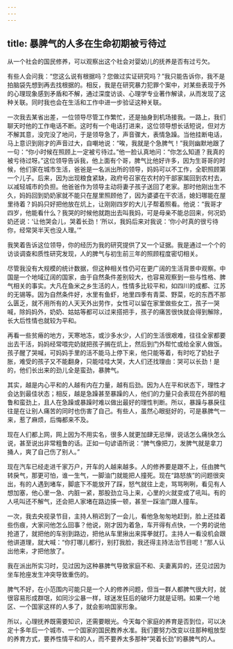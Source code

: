 ```yaml
---
---
---
```

title: 暴脾气的人多在生命初期被亏待过
---




从一个社会的国民修养，可以观察出这个社会对婴幼儿的抚养是否有过亏欠。

有些人会问我：“您这么说有根据吗？您做过实证研究吗？”我只能告诉你，我不是拍脑袋先想到再去找根据的。相反，我是在研究暴力犯罪个案中，对某些表现于外的心理现象感到矛盾和不解，通过深度访谈、心理学专业著作解读，从而发现了这种关联。同时我也会在生活和工作中进一步验证这种关联。

一次我去某省出差，一位领导尽管工作繁忙，还是抽身到机场接我。一路上，我们聊天时他的工作电话不断。这时有一个电话打进来，这位领导想长话短说，但对方不解其意，没完没了地问，于是领导急了，声音骤大，表情急躁。当他挂断电话，马上意识到刚才的声音过大，自嘲地说：“唉，我就是个急脾气！”我则幽默地跟了一句：“你小时候在照顾上一定被亏待过。”他一脸认真地问：“你怎么知道？我真的被亏待过呀。”这位领导告诉我，他上面有个哥，脾气比他好许多，因为生哥哥的时候，他们家在城市生活，爸爸是一名派出所的领导，妈妈可以不工作，全职照顾第一个儿子。后来，因为出现粮食紧缺，政府号召家在农村的干部家属回到农村去，以减轻城市的负担。他爸爸作为领导主动将妻子孩子送回了老家。那时他刚出生不久，妈妈回到奶奶家就不能只在屋里照顾他了，因为婆婆在干农活，媳妇哪能在屋里待着？妈妈只好把他放在炕上，让刚刚四岁的大儿子帮着照看。他说：“我哥才四岁，他能看什么？我哭的时候他就跑出去叫我妈，可是母亲不能总回来，何况奶奶还说：‘让他哭会儿，哭着长劲！’所以，我妈后来对我说：‘你小时真的很亏待你，经常哭半天也没人理。’”

我笑着告诉这位领导，你的经历为我的研究提供了又一个证据。我是通过一个个的访谈调查和质性研究发现，人的脾气与初生前三年的照顾程度密切相关。

尽管我没有大规模的统计数据，但这种相关性仍可在更广阔的生活背景中观察。中国是一个地域辽阔的国家，由于自然条件差别较大，也容易观察到一些与性格、脾气相关的事实。大凡在鱼米之乡生活的人，性情多比较平和，如四川的成都、江苏的无锡等。因为自然条件好，水里有鱼虾，地里四季有青菜、野菜，吃的东西不那么匮乏，就不用所有的人天天外出劳作，女性可以留在家里做些女工，孩子一哭喊，除妈妈外，奶奶、姑姑等都可以过来搭把手，孩子的痛苦很快就会得到解除，长大后性情也就较为平和。

再看一些贫瘠的地方，天寒地冻，或沙多水少，人们的生活很艰难，往往全家都要出去干活，妈妈经常喂完奶就把孩子搁在炕上，然后到门外帮忙或给全家人做饭。孩子醒了哭喊，可妈妈手里的活不能马上停下来，他只能等着，有时吃了奶肚子胀，难受的孩子又不能翻身，只能哇哇大哭，大人们还找理由：哭可以长劲！是的，他们长出来的劲儿全是蛮劲，暴脾气。

其实，越是内心平和的人越有内在力量，越有后劲。因为人在平和状态下，理性才会达到最佳状态；相反，越是急躁甚至暴躁的人，他们的力量只会表现在外部的粗鲁和蛮劲上，且人在急躁或暴躁时难以做出最好的理性判断。所以，暴躁与暴戾往往是在让别人痛苦的同时也伤害了自己。有些人，虽然心眼挺好的，可是暴脾气一来，惹了麻烦，后悔都来不及。

现在人们都上网，网上因为不用实名，很多人就更加肆无忌惮，说话怎么痛快怎么说，甚至说出非常粗鲁的话。正如一句谚语所说：“脾气像把刀，发脾气就是拿刀捅人，爽了自己伤了别人。”

现在汽车已经走进千家万户，开车的人越来越多。人的修养要是跟不上，任由脾气转戾气，那更可怕，谁一生气，一脚油门就能把人撞死。现在“路怒族”的问题很突出，有的人遇到堵车，脚底下不能放开了踩，怒气就往上走，骂骂咧咧，看见有人想加塞，他心里一急、内脏一紧，那股劲立马上来，心里的火就变成了吼叫。有的人吼叫还不解气，还会把人家堵在路边揍一顿，甚至一踩油门跟人撞车。

一次，我去央视录节目，主持人稍迟到了一会儿，看他急匆匆地赶到，脸上还挂着些伤痕，大家问他怎么回事？他说，刚才因为着急，车开得有点快，一个男的说他抢道了，就把他的车别到路边，把他从车里揪出来挥拳就打。主持人一看没机会跟他讲道理，就大喊：“你打哪儿都行，别打我脸，我还得主持法治节目呢！”那人认出他来，才把他放了。

我在派出所实习时，见过因为这种暴脾气导致家庭不和、夫妻离异的，还见过因为坐车抢座发生冲突导致重伤的。

脾气不好，在小范围内可能只是一个人的修养问题，但当一群人都脾气很大时，就很容易形成群氓，如同沙尘暴一样，球迷发狂后的破坏力就是证明。如果一个地区、一个国家这样的人多了，就会影响国家形象。

所以，心理抚养既需要知识，还需要眼光。今天每个家庭的养育是否到位，可以决定十多年后一个城市、一个国家的国民教养水准。我们要努力改变以往那种粗放型的养育方式，要养性情平和的人，而不要养太多那种“哭着长劲”的暴脾气的人。